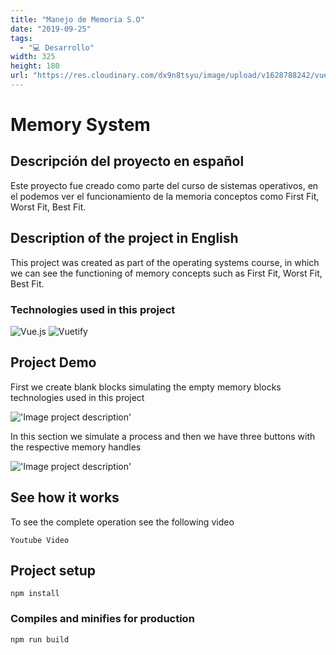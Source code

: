```yaml
---
title: "Manejo de Memoria S.O"
date: "2019-09-25"
tags:
  - "💻 Desarrollo"
width: 325
height: 180
url: "https://res.cloudinary.com/dx9n8tsyu/image/upload/v1628788242/vue-proyect/screenshot-localhost_8080-2021.08.12-11_07_36_qn25ws.png"
---
```


# Memory System

## Descripción del proyecto en español

Este proyecto fue creado como parte del curso de sistemas operativos, en el podemos ver el funcionamiento de la memoria conceptos como First Fit, Worst Fit, Best Fit.

## Description of the project in English

This project was created as part of the operating systems course, in which we can see the functioning of memory concepts such as First Fit, Worst Fit, Best Fit.

### Technologies used in this project

![Vue.js](https://img.shields.io/badge/vuejs-%2335495e.svg?style=for-the-badge&logo=vuedotjs&logoColor=%234FC08D) 
![Vuetify](https://img.shields.io/badge/Vuetify-1867C0?style=for-the-badge&logo=vuetify&logoColor=AEDDFF)

## Project Demo

First we create blank blocks simulating the empty memory blocks technologies used in this project

!['Image project description'](https://res.cloudinary.com/dx9n8tsyu/image/upload/v1628788242/vue-proyect/screenshot-localhost_8080-2021.08.12-11_07_36_qn25ws.png)

In this section we simulate a process and then we have three buttons with the respective memory handles

!['Image project description'](https://res.cloudinary.com/dx9n8tsyu/image/upload/v1628788242/vue-proyect/screenshot-localhost_8080-2021.08.12-11_09_44_b6ebdt.png)

## See how it works

To see the complete operation see the following video

`Youtube Video`

## Project setup

```
npm install
```

### Compiles and minifies for production

```
npm run build
```
